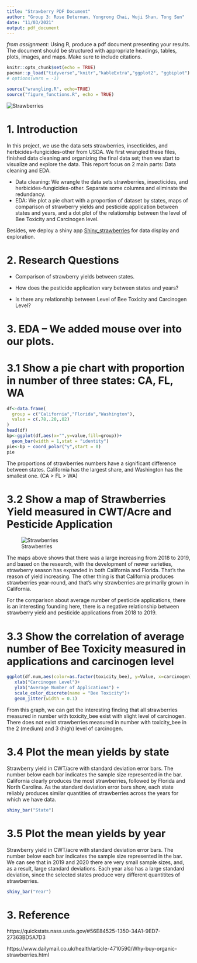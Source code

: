 ```yaml
---
title: "Strawberry PDF Document"
author: "Group 3: Rose Determan, Yongrong Chai, Wuji Shan, Tong Sun"
date: "11/03/2021"
output: pdf_document
---
```

*from assignment: * Using R, produce a pdf document presenting your results. The
document should be structured with appropriate headings, tables, plots, images, 
and maps. Make sure to include citations. 

```r
knitr::opts_chunk$set(echo = TRUE)
pacman::p_load("tidyverse","knitr","kableExtra","ggplot2", "ggbiplot")
# options(warn = -1)
```

```r
source("wrangling.R", echo=TRUE)
source("figure_functions.R", echo = TRUE)
```


![Strawberries](strawberry.jpg)
\newpage

# 1. Introduction

In this project, we use the data sets strawberries, insecticides, and herbicides-fungicides-other from USDA. We first wrangled these files, finished data cleaning and organizing the final data set; then we start to visualize and explore the data. This report focus on 2 main parts: Data cleaning and EDA.

- Data cleaning: We wrangle the data sets strawberries, insecticides, and herbicides-fungicides-other. Separate some columns and eliminate the redundancy.
- EDA: We plot a pie chart with a proportion of dataset by states, maps of comparison of strawberry yields and pesticide application between states and years, and a dot plot of the relationship between the level of Bee Toxicity and Carcinogen level.

Besides, we deploy a shiny app [Shiny_strawberries](https://rongli.shinyapps.io/shiny/) for data display and exploration.

# 2. Research Questions

* Comparison of strawberry yields between states.  

* How does the pesticide application vary between states and years?  

* Is there any relationship between Level of Bee Toxicity and Carcinogen Level?  


# 3. EDA -- We added mouse over into our plots.

# 3.1 Show a pie chart with proportion in number of three states: CA, FL, WA
```r
df<-data.frame(
  group = c("California","Florida","Washington"),
  value = c(.78,.20,.02)
)
head(df)
bp<-ggplot(df,aes(x="",y=value,fill=group))+
  geom_bar(width = 1,stat = "identity")
pie<-bp + coord_polar("y",start = 0)
pie
```
The proportions of strawberries numbers have a significant difference between states. California has the largest share, and Washington has the smallest one. (CA > FL > WA)  

# 3.2 Show a map of Strawberries Yield measured in CWT/Acre and Pesticide Application

![Strawberries](Maps.png)


The maps above shows that there was a large increasing from 2018 to 2019, and based on the research, with the development of newer varieties, strawberry season has expanded in both California and Florida. That’s the reason of yield increasing. The other thing is that California produces strawberries year-round, and that’s why strawberries are primarily grown in California.

For the comparison about average number of pesticide applications, there is an interesting founding here, there is a negative relationship between strawberry yield and pesticide applications from 2018 to 2019.\newpage


# 3.3 Show the correlation of average number of Bee Toxicity measured in applications and carcinogen level
```r
ggplot(df.num,aes(color=as.factor(toxicity_bee), y=Value, x=carcinogen)) + 
   xlab("Carcinogen Level")+
   ylab("Average Number of Applications") + 
   scale_color_discrete(name = "Bee Toxicity")+
   geom_jitter(width = 0.1)
```
From this graph, we can get the interesting finding that all strawberries measured in number with toxicity_bee exist with slight level of carcinogen. There does not exist strawberries measured in number with toxicity_bee in the 2 (medium) and 3 (high) level of carcinogen.  

# 3.4 Plot the mean yields by state
Strawberry yield in CWT/acre with standard deviation error bars. The number below each bar indicates the sample size represented in the bar. California clearly produces the most strawberries, followed by Florida and North Carolina. As the standard deviation error bars show, each state reliably produces similar quantities of strawberries across the years for which we have data. 
```r
shiny_bar("State")
```


# 3.5 Plot the mean yields by year
Strawberry yield in CWT/acre with standard deviation error bars. The number below each bar indicates the sample size represented in the bar. We can see that in 2019 and 2020 there are very small sample sizes, and, as a result, large standard deviations. Each year also has a large standard deviation, since the selected states produce very different quantitites of strawberries. 
```r
shiny_bar("Year")
```



# 3. Reference

https://quickstats.nass.usda.gov/#56E84525-1350-34A1-9ED7-27363BD5A7D3

https://www.dailymail.co.uk/health/article-4710590/Why-buy-organic-strawberries.html
